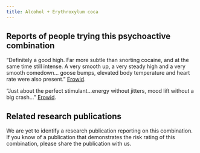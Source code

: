 ---
title: Alcohol + Erythroxylum coca
---
## Reports of people trying this psychoactive combination

“Definitely a good high. Far more subtle than snorting cocaine, and at the same time still intense. A very smooth up, a very steady high and a very smooth comedown… goose bumps, elevated body temperature and heart rate were also present.” [Erowid](https://erowid.org/experiences/exp.php?ID=51792).

“Just about the perfect stimulant...energy without jitters, mood lift without a big crash...” [Erowid](https://erowid.org/experiences/exp.php?ID=60621).

## Related research publications

We are yet to identify a research publication reporting on this combination. If you know of a publication that demonstrates the risk rating of this combination, please share the publication with us.


